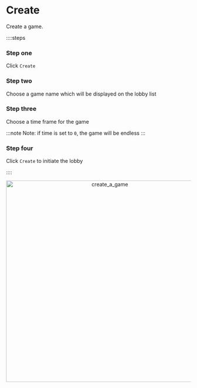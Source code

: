 # Create

Create a game.

::::steps

### Step one

Click `Create`

### Step two

Choose a game name which will be displayed on the lobby list

### Step three

Choose a time frame for the game

:::note
Note: if time is set to `0`, the game will be endless
:::

### Step four

Click `Create` to initiate the lobby

::::

<div align="center">
    <img width="550" src="create_a_game.gif" alt="create_a_game" />
</div>
